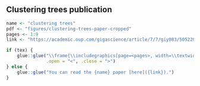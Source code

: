## Clustering trees publication

```r
name <- "clustering trees"
pdf <- "figures/clustering-trees-paper-cropped"
pages <- 1:9
link <- "https://academic.oup.com/gigascience/article/7/7/giy083/5052205"

if (tex) {
    glue::glue("\\frame{\\includegraphics[page=<pages>, width=\\textwidth]{<pdf>}}\\clearpage",
               .open = "<", .close = ">")
} else {
    glue::glue("You can read the {name} paper [here]({link}).")
}
```
